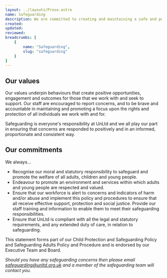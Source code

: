 ```yaml
---
layout: ../layouts/Prose.astro
name: Safeguarding
description: We are committed to creating and maintaining a safe and positive environment. We will safeguard the welfare of all involved in our activities or services
created: 
updated: 
reviewed: 
breadcrumbs: [
    {
        name: "Safeguarding",
        slug: "safeguarding"
    }
]
---
```


## Our values
Our values underpin behaviours that create positive opportunities, engagement and outcomes for those that we work with and seek to support. Our staff are encouraged to report concerns, and to be brave and accountable in maintaining and promoting a focus upon the rights and protection of all individuals we work with and for.

Safeguarding is everyone's responsibility at UnLtd and we all play our part in ensuring that concerns are responded to positively and in an informed, proportionate and consistent way.

## Our commitments
We always...

- Recognise our moral and statutory responsibility to safeguard and promote the welfare of all adults, children and young people.
- Endeavour to promote an environment and services within which adults and young people are respected and valued.
- Ensure that our workforce is alert to concerns and indicators of harm and/or abuse and implement this policy and procedures to ensure that all receive effective support, protection and social justice. Provide our staff training and information to enable them to meet their safeguarding responsibilities.
- Ensure that UnLtd is compliant with all the legal and statutory requirements, and any extended duty of care, in relation to safeguarding.

This statement forms part of our Child Protection and Safeguarding Policy and Safeguarding Adults Policy and Procedure and is endorsed by our Executive Team and Board.

*Should you have any safeguarding concerns then please email [safeguarding@unltd.org.uk](mailto:safeguarding@unltd.org.uk) and a member of the safeguarding team will contact you.*